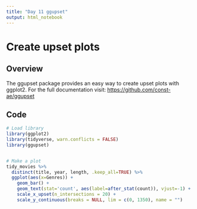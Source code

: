 ```yaml
---
title: "Day 11 ggupset"
output: html_notebook
---
```


# Create upset plots

## Overview

The ggupset package provides an easy way to create upset plots with ggplot2. For the full documentation visit: <https://github.com/const-ae/ggupset>

## Code

```r
# Load library
library(ggplot2)
library(tidyverse, warn.conflicts = FALSE)
library(ggupset)


# Make a plot
tidy_movies %>%
  distinct(title, year, length, .keep_all=TRUE) %>%
  ggplot(aes(x=Genres)) +
    geom_bar() +
    geom_text(stat='count', aes(label=after_stat(count)), vjust=-1) +
    scale_x_upset(n_intersections = 20) +
    scale_y_continuous(breaks = NULL, lim = c(0, 1350), name = "")

```
